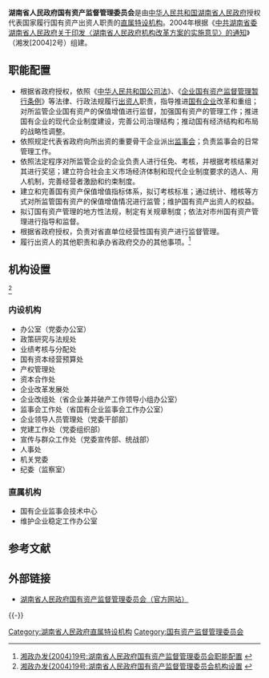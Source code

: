 {{Infobox PRCG
|机构名称=湖南省人民政府<br>国有资产监督管理委员会
|标志1=Red star.svg
|标志1说明=[[s:国务院关于国家行政机关和企业事业单位社会团体印章管理的规定|1999年规定]]：[[印章|印章]][[直径|直径]]?厘米，中央刊[[五角星|五角星]]。
|职位1=党委书记
|人员1=[[陈飞_(1963年)|陈　飞]]
|职位2=主任
|人员2=[[丛培模|丛培模]]
|职位3=副主任
|人员3=杨晓喻{{wrap}}张美诚{{wrap}}张　翔{{wrap}}毛育新
|人数3=4
|业务上级=[[国务院国有资产监督管理委员会|国务院国有资产监督管理委员会]]
|组织上级=[[湖南省人民政府|湖南省人民政府]]
|机构类型=[[湖南省人民政府直属特设机构|湖南省人民政府直属特设机构]]
|行政级别=正地厅级
|地址1=[[长沙市|长沙市]]五一大道351号
|官网=[https://gzw.hunan.gov.cn/ gzw.hunan.gov.cn] 
}}

'''湖南省人民政府国有资产监督管理委员会'''是由[[中华人民共和国|中华人民共和国]][[湖南省人民政府|湖南省人民政府]]授权代表国家履行国有资产出资人职责的[[湖南省人民政府直属特设机构|直属特设机构]]。2004年根据《[[s:中共湖南省委湖南省人民政府关于印发〈湖南省人民政府机构改革方案的实施意见〉的通知|中共湖南省委湖南省人民政府关于印发〈湖南省人民政府机构改革方案的实施意见〉的通知]]》（湘发[2004]2号）组建。

==职能配置==
*根据省政府授权，依照《[[s:中华人民共和国公司法|中华人民共和国公司法]]》、《[[s:企业国有资产监督管理暂行条例|企业国有资产监督管理暂行条例]]》等法律、行政法规履行[[出资人|出资人]]职责，指导推进[[国有企业|国有企业]]改革和重组；对所监管企业国有资产的保值增值进行监督，加强国有资产的管理工作；推进国有企业的现代企业制度建设，完善公司治理结构；推动国有经济结构和布局的战略性调整。
*依照规定代表省政府向所出资的重要骨干企业派出[[监事会|监事会]]；负责监事会的日常管理工作。
*依照法定程序对所监管企业的企业负责人进行任免、考核，并根据考核结果对其进行奖惩；建立符合社会主义市场经济体制和现代企业制度要求的选人、用人机制，完善经营者激励和约束制度。
*建立和完善国有资产保值增值指标体系，拟订考核标准；通过统计、稽核等方式对所监管国有资产的保值增值情况进行监管；维护国有资产出资人的权益。
*拟订国有资产管理的地方性法规，制定有关规章制度；依法对市州国有资产管理进行指导和监督。
*根据省政府授权，负责对省直单位经营性国有资产进行监督管理。
*履行出资人的其他职责和承办省政府交办的其他事项。<ref>[http://www.chinalawedu.com/news/1200/21752/21754/21766/21792/2006/4/li2303465647141460028008-0.htm 湘政办发{2004}19号:湖南省人民政府国有资产监督管理委员会职能配置] {{webarchive|url=https://web.archive.org/web/20160304201837/http://www.chinalawedu.com/news/1200/21752/21754/21766/21792/2006/4/li2303465647141460028008-0.htm |date=2016-03-04 }}</ref>

== 机构设置 ==
<ref>[http://www.chinalawedu.com/news/1200/21752/21754/21766/21792/2006/4/li2303465647141460028008-0.htm 湘政办发{2004}19号:湖南省人民政府国有资产监督管理委员会机构设置] {{webarchive|url=https://web.archive.org/web/20160304201837/http://www.chinalawedu.com/news/1200/21752/21754/21766/21792/2006/4/li2303465647141460028008-0.htm |date=2016-03-04 }}</ref>

===内设机构===
*办公室（党委办公室） 
*政策研究与法规处 
*业绩考核与分配处 
*国有资本经营预算处 
*产权管理处 
*资本合作处
*企业改革发展处 
*企业改组处（省企业兼并破产工作领导小组办公室） 
*监事会工作处（省国有企业监事会工作办公室） 
*企业领导人员管理处（党委干部部） 
*党建工作处（党委组织部） 
*宣传与群众工作处（党委宣传部、统战部） 
*人事处 
*机关党委
*纪委（监察室）

===直属机构===
* 国有企业监事会技术中心
* 维护企业稳定工作办公室

==参考文献==
{{Reflist}}

==外部链接==
*[https://gzw.hunan.gov.cn/ 湖南省人民政府国有资产监督管理委员会（官方网站）] {{Wayback|url=http://www.hngzw.gov.cn/ |date=20100721234042 }}

{{-}}
{{湖南省人民政府}}
{{中华人民共和国各省级行政区|人民政府国有资产监督管理委员会|仅内地=yes}}

[[Category:湖南省人民政府直属特设机构|Category:湖南省人民政府直属特设机构]]
[[Category:国有资产监督管理委员会|Category:国有资产监督管理委员会]]